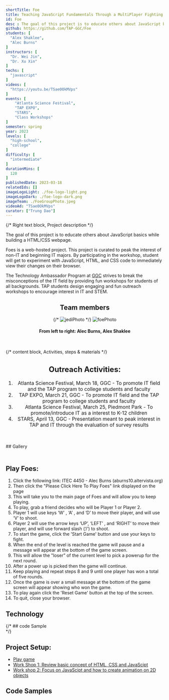 ```yaml
---
shortTitle: Foe
title: Teaching JavaScript Fundamentals Through a MultiPlayer Fighting Game
id: Foe
desc : The goal of this project is to educate others about JavaScript basics while building a HTML/CSS webpage. They can experiment with JavaScript, HTML, and CSS code to immediately view their changes on their browser.
github: https://github.com/TAP-GGC/Foe
students: [
  "Alex Shaklee",
  "Alec Burns"
]   
instructors: [
  "Dr. Wei Jin",
  "Dr. Xu Xin"
] 
techs: [
  "javascript"
]
videos: [
  "https://youtu.be/TSae0OkMVps"
]
events: [
    "Atlanta Science Festival",
    "TAP EXPO",
    "STARS",
    "Class Workshops"
]
semester: spring
year: 2023
levels: [
  "high-school",
  "college"
] 
difficulty: [
  "intermediate"
] 
durationMins: [
  120
]
publishedDate: 2023-03-18
relatedIds: []
imageLogoLight: ./foe-logo-light.png
imageLogoDark: ./foe-logo-dark.png
imageTeam: ./FoeGroupPhoto.jpeg
videoAd: "TSae0OkMVps"
curator: ["Trung Dao"]
---
```


{/* Right text block, Project description */}	

The goal of this project is to educate others about JavaScript basics while building a HTML/CSS webpage.

Foes is a web-hosted project. This project is curated to peak the interest of non-IT and beginning IT majors. By participating in the workshop, student will get to experiment with JavaScript, HTML, and CSS code to immediately view their changes on their browser.

 The Technology Ambassador Program at [GGC](http://www.ggc.edu/tap) strives to break the misconceptions of the IT field by providing fun workshops for students of all backgrounds. TAP students design engaging and fun outreach workshops to encourage interest in IT and STEM.



 <div style="text-align:center;">

## Team members
{/* ![jediPhoto](./JediGroupPhoto.jpg) */}
<Image src={FoeGroupPhoto} alt="foePhoto" />
#### From left to right:  Alec Burns, Alex Shaklee
<br />
</div>

 {/* content block, Activities, steps & materials */}

<div style="text-align: center ; justify-content: center; font-size: 1.125em;">

  ## Outreach Activities:

  1. Atlanta Science Festival, March 18, GGC - To promote IT field and the TAP program to college students and faculty
  2. TAP EXPO, March 21, GGC - To promote IT field and the TAP program to college students and faculty
  3. Atlanta Science Festival, March 25, Piedmont Park - To promote/introduce IT as a interest to K-12 children
  4. STARS, April 13, GGC - Presentation meant to peak interest in TAP and IT through the evaluation of survey results

</div>


<div style="margin-top:50px">
## Gallery
<Gallery photos={[
  {src:TapExpo1.src,alt:'Tap Expo 1'},
  {src:TapExpo2.src,alt:'Tap Expo 2'},
  {src:TapExpo3.src,alt:'Tap Expo 3'},
  {src:ASF3.src,alt:'Atlanta Science Festival'}
]} />
</div>

<div class="flex flex-row flex-wrap">

<div style="flex: 1; min-width: 25em;margin-top:50px">

  ## Play Foes: 
  1. Click the following link: ITEC 4450 - Alec Burns (aburns10.altervista.org)
  2. Then click the "Please Click Here To Play Foes" link displayed on the page
  3. This will take you to the main page of Foes and will allow you to keep
  playing.
  4. To play, grab a friend decides who will be Player 1 or Player 2.
  5. Player 1 will use keys ‘W’ , ‘A’ , and ‘D’ to move their player, and will use ‘V’ to shoot.
  6. Player 2 will use the arrow keys ‘UP’, ‘LEFT’ , and ‘RIGHT’ to move their player, and will use forward slash (‘/’) to shoot.
  7. To start the game, click the 'Start Game' button and use your keys to fight.
  8. When the end of the level is reached the game will pause and a message
  will appear at the bottom of the game screen.
  9. This will allow the "loser" of the current level to pick a powerup for the next round.
  10. After a power up is picked then the game will continue.
  11. Keep playing and repeat steps 8 and 9 until one player has won a total of five rounds.
  12. Once the game is over a small message at the bottom of the game screen will appear showing who won the game.
  13. To play again click the 'Reset Game' button at the top of the screen.
  14. To quit, close your browser.
</div>

</div>


  ## Technology
  <div style='text-align:center; display: flex; justify-content: center; font-size: 1.25em;'>
  <Logo src= {vscLogo.src} alt="Visual Code Studi" link="https://code.visualstudio.com/" />
  </div>
{/* 
  ## code Sample
  <div style='text-align:center; display: grid; justify-content: center; grid-template-columns: repeat(auto-fit, minmax(400px, 1fr)); grid-gap: 20px; font-size: 1.25em;'>
  <Photo src={cssSample.src} alt="cssSample" caption="CSS Code Sample" />
  <Photo src={htmlSample.src} alt="htmlSample" caption="HTML Code Sample" />
  <Photo src={jsSample.src} alt="jsSample" caption="JavaScript Code Sample" />
  </div> */}

## Project Setup:
- [Play game](https://github.com/TAP-GGC/Foe/blob/main/Documents/Installation%20Instructions/Play%20Foes.pdf)
- [Work Shop 1: Review basic concept of HTML, CSS and JavaScipt](https://github.com/TAP-GGC/Foe/blob/main/Documents/Workshop%20Instructions/CodePen%20Workshop%20Instructions/Foes-Workshop1.pdf)
- [Work shop 2: Focus on JavaScipt and how to create animation on 2D objects](https://github.com/TAP-GGC/Foe/blob/main/Documents/Workshop%20Instructions/CodePen%20Workshop%20Instructions/Foes-Workshop2.pdf)

## Code Samples
  <div style="text-align:center;"> 
  <Photo src={cssSample.src} alt="cssSample" caption="CSS Code Sample" />
  <Photo src={htmlSample.src} alt="htmlSample" caption="HTML Code Sample" />
  <Photo src={jsSample.src} alt="jsSample" caption="JavaScript Code Sample" />
  </div>